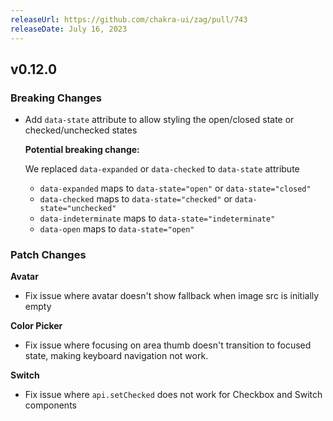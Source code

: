 ```yaml
---
releaseUrl: https://github.com/chakra-ui/zag/pull/743
releaseDate: July 16, 2023
---
```


## v0.12.0

### Breaking Changes

- Add `data-state` attribute to allow styling the open/closed state or checked/unchecked states

  **Potential breaking change:**

  We replaced `data-expanded` or `data-checked` to `data-state` attribute

  - `data-expanded` maps to `data-state="open"` or `data-state="closed"`
  - `data-checked` maps to `data-state="checked"` or `data-state="unchecked"`
  - `data-indeterminate` maps to `data-state="indeterminate"`
  - `data-open` maps to `data-state="open"`

### Patch Changes

**Avatar**

- Fix issue where avatar doesn't show fallback when image src is initially empty

**Color Picker**

- Fix issue where focusing on area thumb doesn't transition to focused state, making keyboard navigation not work.

**Switch**

- Fix issue where `api.setChecked` does not work for Checkbox and Switch components
